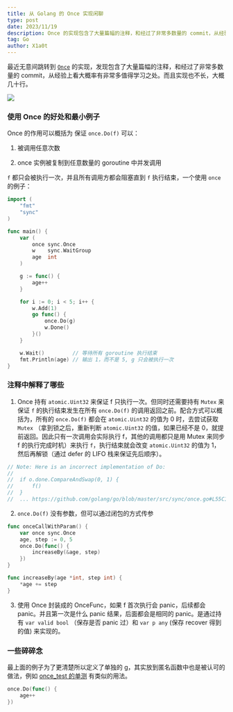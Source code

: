```yaml
---
title: 从 Golang 的 Once 实现闲聊
type: post
date: 2023/11/19
description: Once 的实现包含了大量篇幅的注释，和经过了非常多数量的 commit，从经验上看大概率有非常多值得学习之处
tag: Go
author: X1a0t
---
```


最近无意间跳转到 [`Once`](https://github.com/golang/go/blob/master/src/sync/once.go) 的实现，发现包含了大量篇幅的注释，和经过了非常多数量的 commit，从经验上看大概率有非常多值得学习之处。而且实现也不长，大概几十行。

![](https://image.thorseraq.com/thorseraq/picb/main//imgs/202311191535161.png)

### 使用 Once 的好处和最小例子

Once 的作用可以概括为 保证 `once.Do(f)` 可以：

1. 被调用任意次数

2. once 实例被复制到任意数量的 goroutine 中并发调用

`f` 都只会被执行一次，并且所有调用方都会阻塞直到 `f` 执行结束，一个使用 `once` 的例子：

```go
import (
	"fmt"
	"sync"
)

func main() {
	var (
		once sync.Once
		w    sync.WaitGroup
		age  int
	)

	g := func() {
		age++
	}

	for i := 0; i < 5; i++ {
		w.Add(1)
		go func() {
			once.Do(g)
			w.Done()
		}()
	}

	w.Wait()         // 等待所有 goroutine 执行结束
	fmt.Println(age) // 输出 1，而不是 5, g 只会被执行一次
}
```

### 注释中解释了哪些

1. Once 持有 `atomic.Uint32` 来保证 f 只执行一次。但同时还需要持有 `Mutex` 来保证 `f` 的执行结束发生在所有 `once.Do(f)` 的调用返回之前。配合方式可以概括为，所有的 `once.Do(f)` 都会在 `atomic.Uint32` 的值为 0 时，去尝试获取 `Mutex` （拿到锁之后，重新判断 `atomic.Uint32` 的值，如果已经不是 0，就提前返回。因此只有一次调用会实际执行 f，其他的调用都只是用 Mutex 来同步 f 的执行完成时机）来执行 `f`，执行结束就会改变 `atomic.Uint32` 的值为 1，然后再解锁（通过 defer 的 LIFO 栈来保证先后顺序）。

```go
// Note: Here is an incorrect implementation of Do:
//
//	if o.done.CompareAndSwap(0, 1) {
//		f()
//	}
//  ... https://github.com/golang/go/blob/master/src/sync/once.go#L55C1-L61C60
```

2. `once.Do(f)` 没有参数，但可以通过闭包的方式传参

```go
func onceCallWithParam() {
	var once sync.Once
	age, step := 0, 5
	once.Do(func() {
		increaseBy(&age, step)
	})
}

func increaseBy(age *int, step int) {
	*age += step
}
```

3. 使用 Once 封装成的 OnceFunc，如果 f 首次执行会 panic，后续都会 panic。并且第一次是什么 panic 结果，后面都会是相同的 panic。是通过持有 `var valid bool` （保存是否 panic 过）和 `var p any` (保存 recover 得到的值) 来实现的。

### 一些碎碎念

最上面的例子为了更清楚所以定义了单独的 g，其实放到匿名函数中也是被认可的做法，例如 [once_test 的单测](https://github.com/golang/go/blob/d67ac9389517aa15e0f6355aec13cc4a8773984b/src/sync/once_test.go#L19) 有类似的用法。

```go
once.Do(func() {
    age++
})
```
